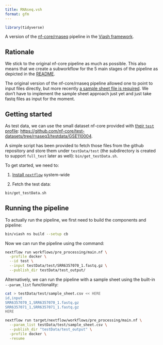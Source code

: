 ```yaml
---
title: RNAseq.vsh
format: gfm
---
```


<!-- README.md is generated by running 'quarto render README.qmd' -->

```r
library(tidyverse)
```

A version of the [nf-core/rnaseq](https://github.com/nf-core/rnaseq) pipeline in the [Viash framework](http://www.viash.io).

## Rationale

We stick to the original nf-core pipeline as much as possible. This also means that we create a subworkflow for the 5 main stages of the pipeline as depicted in the [README](https://github.com/nf-core/rnaseq).

The original version of the nf-core/rnaseq pipeline allowed one to point to input files directly, but more recently [a sample sheet file is required](https://github.com/nf-core/rnaseq#usage). We don't have to implement the sample sheet approach just yet and just take fastq files as input for the moment.

## Getting started

As test data, we can use the small dataset nf-core provided with [their `test` profile](https://github.com/nf-core/test-datasets/blob/rnaseq3/samplesheet/v3.10/samplesheet_test.csv): <https://github.com/nf-core/test-datasets/tree/rnaseq3/testdata/GSE110004>.

A simple script has been provided to fetch those files from the github repository and store them under `testData/test` (the subdirectory is created to support `full_test` later as well): `bin/get_testData.sh`.

To get started, we need to:

1. [Install `nextflow`](https://www.nextflow.io/docs/latest/getstarted.html) system-wide

2. Fetch the test data:

```bash
bin/get_testData.sh
```

## Running the pipeline

To actually run the pipeline, we first need to build the components and pipeline:

```bash
bin/viash ns build --setup cb
```

Now we can run the pipeline using the command:

```bash
nextflow run workflows/pre_processing/main.nf \
  -profile docker \
  --id test \
  --input testData/test/SRR6357070_1.fastq.gz \
  --publish_dir testData/test_output/
```

Alternatively, we can run the pipeline with a sample sheet using the built-in `--param_list` functionality:

```bash
cat > testData/test/sample_sheet.csv << HERE
id,input
SRR6357070_1,SRR6357070_1.fastq.gz
SRR6357071_1,SRR6357071_1.fastq.gz
HERE

nextflow run target/nextflow/workflows/pre_processing/main.nf \
  --param_list testData/test/sample_sheet.csv \
  --publish_dir "testData/test_output" \
  -profile docker \
  -resume
```
